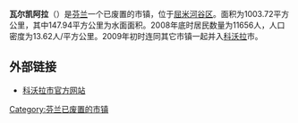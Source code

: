 {{Infobox Settlement
| name = 瓦尔凯阿拉<br/>Valkeala
| image_skyline = Valkeala church July 2013.JPG
| imagesize = 
| image_caption = 瓦尔凯阿拉教堂
| image_flag = 
| image_shield = 
| pushpin_map = Finland
| pushpin_label_position = bottom
| subdivision_type = 国家
| subdivision_name = {{FIN}}
| subdivision_type1 = [[芬兰行政区|行政区]]
| subdivision_name1 = [[屈米河谷区|屈米河谷区]]
| subdivision_type2 = 
| subdivision_name2 = 
| elevation_m = 
| elevation_ft = 
| area_total_km2 = 1004.4
| population_as_of = 2003年
| population_total = 11238
| population_density_km2 = auto
| timezone = 
| utc_offset = 
| timezone_DST = 
| utc_offset_DST = 
| latd = 60
| latm = 56
| lats = 20
| latNS = N
| longd = 26
| longm = 47
| longs = 50
| longEW = E
| website = 
}}
'''瓦尔凯阿拉'''（{{lang-fi|Valkeala}}）是[[芬兰|芬兰]]一个已废置的市镇，位于[[屈米河谷区|屈米河谷区]]。面积为1003.72平方公里，其中147.94平方公里为水面面积。2008年底时居民数量为11656人，人口密度为13.62人/平方公里。2009年初时连同其它市镇一起并入[[科沃拉|科沃拉]]市。

== 外部链接 ==
{{commonscat|Valkeala|position=left}}
* [https://www.kouvola.fi/ 科沃拉市官方网站] {{Wayback|url=https://www.kouvola.fi/ |date=20220115075328 }} {{fi}}

{{Finland-stub}}

[[Category:芬兰已废置的市镇|Category:芬兰已废置的市镇]]